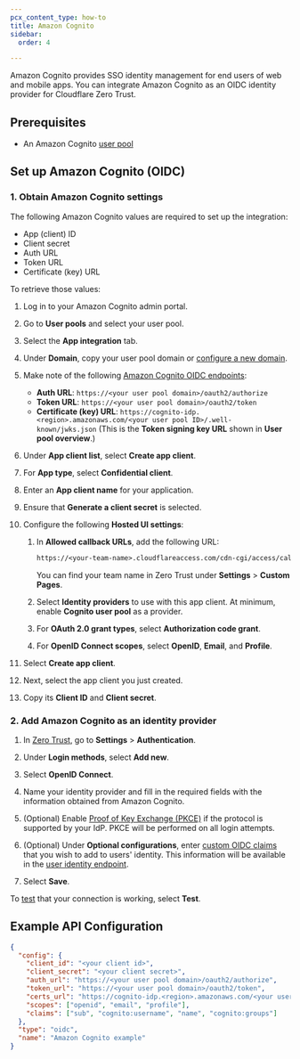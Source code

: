 ```yaml
---
pcx_content_type: how-to
title: Amazon Cognito
sidebar:
  order: 4

---
```


Amazon Cognito provides SSO identity management for end users of web and mobile apps. You can integrate Amazon Cognito as an OIDC identity provider for Cloudflare Zero Trust.

## Prerequisites

* An Amazon Cognito [user pool](https://docs.aws.amazon.com/cognito/latest/developerguide/tutorial-create-user-pool.html)

## Set up Amazon Cognito (OIDC)

### 1. Obtain Amazon Cognito settings

The following Amazon Cognito values are required to set up the integration:

* App (client) ID
* Client secret
* Auth URL
* Token URL
* Certificate (key) URL

To retrieve those values:

1. Log in to your Amazon Cognito admin portal.

2. Go to **User pools** and select your user pool.

3. Select the **App integration** tab.

4. Under **Domain**, copy your user pool domain or [configure a new domain](https://docs.aws.amazon.com/cognito/latest/developerguide/cognito-user-pools-assign-domain.html).

5. Make note of the following [Amazon Cognito OIDC endpoints](https://docs.aws.amazon.com/cognito/latest/developerguide/federation-endpoints.html):

   * **Auth URL**: `https://<your user pool domain>/oauth2/authorize`
   * **Token URL**: `https://<your user pool domain>/oauth2/token`
   * **Certificate (key) URL**: `https://cognito-idp.<region>.amazonaws.com/<your user pool ID>/.well-known/jwks.json` (This is the **Token signing key URL** shown in **User pool overview**.)

6. Under **App client list**, select **Create app client**.

7. For **App type**, select **Confidential client**.

8. Enter an **App client name** for your application.

9. Ensure that **Generate a client secret** is selected.

10. Configure the following **Hosted UI settings**:

    1. In **Allowed callback URLs**, add the following URL:

       ```txt
       https://<your-team-name>.cloudflareaccess.com/cdn-cgi/access/callback
       ```

       You can find your team name in Zero Trust under **Settings** > **Custom Pages**.

    2. Select **Identity providers** to use with this app client. At minimum, enable **Cognito user pool** as a provider.

    3. For **OAuth 2.0 grant types**, select **Authorization code grant**.

    4. For **OpenID Connect scopes**, select **OpenID**, **Email**, and **Profile**.

11. Select **Create app client**.

12. Next, select the app client you just created.

13. Copy its **Client ID** and **Client secret**.

### 2. Add Amazon Cognito as an identity provider

1. In [Zero Trust](https://one.dash.cloudflare.com/), go to **Settings** > **Authentication**.

2. Under **Login methods**, select **Add new**.

3. Select **OpenID Connect**.

4. Name your identity provider and fill in the required fields with the information obtained from Amazon Cognito.

5. (Optional) Enable [Proof of Key Exchange (PKCE)](https://www.oauth.com/oauth2-servers/pkce/) if the protocol is supported by your IdP. PKCE will be performed on all login attempts.

6. (Optional) Under **Optional configurations**, enter [custom OIDC claims](/cloudflare-one/identity/idp-integration/generic-oidc/#oidc-claims) that you wish to add to users' identity. This information will be available in the [user identity endpoint](/cloudflare-one/identity/authorization-cookie/application-token/#user-identity).

7. Select **Save**.

To [test](/cloudflare-one/identity/idp-integration/#test-idps-in-zero-trust) that your connection is working, select **Test**.

## Example API Configuration

```json
{
  "config": {
    "client_id": "<your client id>",
    "client_secret": "<your client secret>",
    "auth_url": "https://<your user pool domain>/oauth2/authorize",
    "token_url": "https://<your user pool domain>/oauth2/token",
    "certs_url": "https://cognito-idp.<region>.amazonaws.com/<your user pool ID>/.well-known/jwks.json",
    "scopes": ["openid", "email", "profile"],
    "claims": ["sub", "cognito:username", "name", "cognito:groups"]
  },
  "type": "oidc",
  "name": "Amazon Cognito example"
}
```
